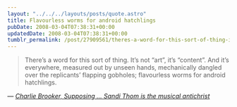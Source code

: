 ```yaml
---
layout: "../../../layouts/posts/quote.astro"
title: Flavourless worms for android hatchlings
pubDate: 2008-03-04T07:38:31+00:00
updatedDate: 2008-03-04T07:38:31+00:00
tumblr_permalink: /post/27909561/theres-a-word-for-this-sort-of-thing-its-not
---
```


> There&rsquo;s a word for this sort of thing. It&rsquo;s not &ldquo;art&rdquo;, it&rsquo;s &ldquo;content&rdquo;. And it&rsquo;s everywhere, measured out by unseen hands, mechanically dangled over the replicants&rsquo; flapping gobholes; flavourless worms for android hatchlings.

— <cite>[Charlie Brooker, _Supposing ... Sandi Thom is the musical antichrist_](https://www.theguardian.com/commentisfree/2006/jun/09/buyingmusic.comment)</cite>
